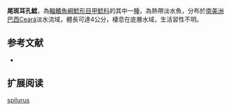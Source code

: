 {{Speciesbox
| name = 尾斑耳孔鯰
| image = 
| image_width = 250px
| image_caption = 
| status = NE
| status_system = IUCN3.1
| genus = Parotocinclus
| species = spilurus
| authority = [[Fowler|Fowler]], 1941
| synonyms = *''Plecostomus spilurus '',Fowler, 1941
}}

'''尾斑耳孔鯰'''，為[[輻鰭魚綱|輻鰭魚綱]][[鯰形目|鯰形目]][[甲鯰科|甲鯰科]]的其中一[[種|種]]，為熱帶淡水魚，分布於[[南美洲|南美洲]][[巴西|巴西]]Ceará淡水流域，體長可達4公分，棲息在底層水域，生活習性不明。

==参考文献==
*{{FishBase_species|genus=Parotocinclus|species=spilurus|year=2014|month=12}}

== 扩展阅读 ==
{{refbegin}}
{{wikispecies-inline|Parotocinclus spilurus|尾斑耳孔鯰}}
{{refend}}
{{Taxonbar|from=Q6431061}}

[[Category:耳孔鯰屬|spilurus]]